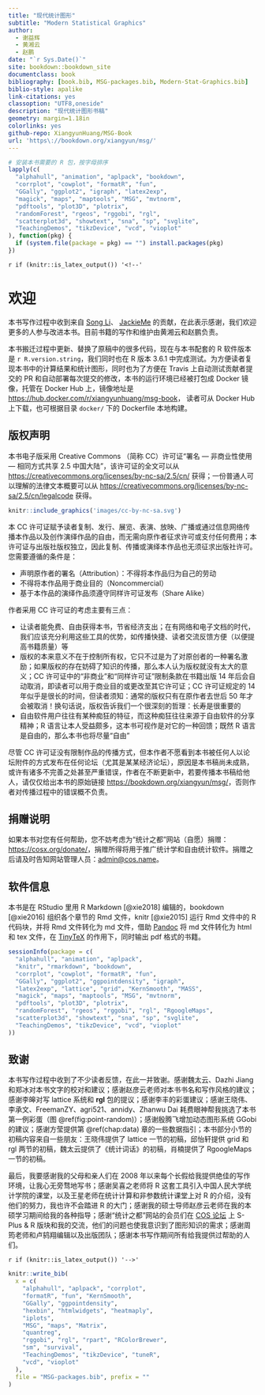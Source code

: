 ```yaml
--- 
title: "现代统计图形"
subtitle: "Modern Statistical Graphics"
author: 
  - 谢益辉
  - 黄湘云
  - 赵鹏
date: "`r Sys.Date()`"
site: bookdown::bookdown_site
documentclass: book
bibliography: [book.bib, MSG-packages.bib, Modern-Stat-Graphics.bib]
biblio-style: apalike
link-citations: yes
classoption: "UTF8,oneside"
description: "现代统计图形书稿"
geometry: margin=1.18in
colorlinks: yes
github-repo: XiangyunHuang/MSG-Book
url: 'https\://bookdown.org/xiangyun/msg/'
---
```


```r
# 安装本书需要的 R 包，按字母排序
lapply(c(
  "alphahull", "animation", "aplpack", "bookdown",
  "corrplot", "cowplot", "formatR", "fun",
  "GGally", "ggplot2", "igraph", "latex2exp",
  "magick", "maps", "maptools", "MSG", "mvtnorm",
  "pdftools", "plot3D", "plotrix",
  "randomForest", "rgeos", "rggobi", "rgl",
  "scatterplot3d", "showtext", "sna", "sp", "svglite",
  "TeachingDemos", "tikzDevice", "vcd", "vioplot"
), function(pkg) {
  if (system.file(package = pkg) == "") install.packages(pkg)
})
```

`r if (knitr::is_latex_output()) '<!--'` 

# 欢迎 {#welcome .unnumbered}

本书写作过程中收到来自 [Song Li](https://github.com/boltomli)、 [JackieMe](https://github.com/JackieMium) 的贡献，在此表示感谢，我们欢迎更多的人参与改进本书。目前书籍的写作和维护由黄湘云和赵鹏负责。

本书搬迁过程中更新、替换了原稿中的很多代码，现在与本书配套的 R 软件版本是 `r R.version.string`，我们同时也在 R 版本 3.6.1 中完成测试。为方便读者复现本书中的计算结果和统计图形，同时也为了方便在 Travis 上自动测试贡献者提交的 PR 和自动部署每次提交的修改，本书的运行环境已经被打包成 Docker 镜像，托管在 Docker Hub 上，镜像地址是 <https://hub.docker.com/r/xiangyunhuang/msg-book>， 读者可从 Docker Hub 上下载，也可根据目录 `docker/` 下的 Dockerfile 本地构建。


## 版权声明 {#copyright .unnumbered}

本书电子版采用 Creative Commons （简称 CC）许可证“署名 --- 非商业性使用 --- 相同方式共享 2.5 中国大陆”，该许可证的全文可以从 <https://creativecommons.org/licenses/by-nc-sa/2.5/cn/> 获得；一份普通人可以理解的法律文本概要可以从 <https://creativecommons.org/licenses/by-nc-sa/2.5/cn/legalcode> 获得。

```r
knitr::include_graphics('images/cc-by-nc-sa.svg')
```

本 CC 许可证赋予读者复制、发行、展览、表演、放映、广播或通过信息网络传播本作品以及创作演绎作品的自由，而无需向原作者征求许可或支付任何费用；本许可证与出版社版权独立，因此复制、传播或演绎本作品也无须征求出版社许可。您需要遵循的条件是：

- 声明原作者的署名（Attribution）：不得将本作品归为自己的劳动
- 不得将本作品用于商业目的（Noncommercial）
- 基于本作品的演绎作品须遵守同样许可证发布（Share Alike）

作者采用 CC 许可证的考虑主要有三点：

- 让读者能免费、自由获得本书，节省经济支出；在有网络和电子文档的时代，我们应该充分利用这些工具的优势，如传播快捷、读者交流反馈方便（以便提高书籍质量）等
- 版权的本来意义不在于控制所有权，它只不过是为了对原创者的一种署名激励；如果版权的存在妨碍了知识的传播，那么本人认为版权就没有太大的意义；CC 许可证中的“非商业”和“同样许可证”限制条款在书籍出版 14 年后会自动取消，即读者可以用于商业目的或更改至其它许可证；CC 许可证规定的 14 年似乎是很长的时间，但读者须知：通常的版权只有在原作者去世后 50 年才会被取消！换句话说，版权告诉我们一个很深刻的哲理：长寿是很重要的
- 自由软件用户往往有某种痴狂的特征，而这种痴狂往往来源于自由软件的分享精神；R 语言让本人受益颇多，这本书可视作是对它的一种回馈；既然 R 语言是自由的，那么本书也将尽量“自由”

尽管 CC 许可证没有限制作品的传播方式，但本作者不愿看到本书被任何人以论坛附件的方式发布在任何论坛（尤其是某某经济论坛），原因是本书稿尚未成熟，或许有诸多不完善之处甚至严重错误，作者在不断更新中，若要传播本书稿给他人，请仅仅给出本书的原始链接 <https://bookdown.org/xiangyun/msg/>，否则作者对传播过程中的错误概不负责。


## 捐赠说明 {#donate .unnumbered}

如果本书对您有任何帮助，您不妨考虑为“统计之都”网站（自愿）捐赠：<https://cosx.org/donate/>，捐赠所得将用于推广统计学和自由统计软件。捐赠之后请及时告知网站管理人员：[admin@cos.name](mailto:admin@cos.name)。

## 软件信息 {#rsession .unnumbered}

本书是在 RStudio 里用 R Markdown [@xie2018] 编辑的，bookdown [@xie2016] 组织各个章节的 Rmd 文件，knitr [@xie2015] 运行 Rmd 文件中的 R 代码块，并将 Rmd 文件转化为 md 文件，借助 [Pandoc](https://pandoc.org/) 将 md 文件转化为 html 和 tex 文件，在 [TinyTeX](https://yihui.name/tinytex/) 的作用下，同时输出 pdf 格式的书籍。

```r
sessionInfo(package = c(
  "alphahull", "animation", "aplpack", 
  "knitr", "rmarkdown", "bookdown",
  "corrplot", "cowplot", "formatR", "fun",
  "GGally", "ggplot2", "ggpointdensity", "igraph", 
  "latex2exp", "lattice", "grid", "KernSmooth", "MASS",
  "magick", "maps", "maptools", "MSG", "mvtnorm",
  "pdftools", "plot3D", "plotrix",
  "randomForest", "rgeos", "rggobi", "rgl", "RgoogleMaps",
  "scatterplot3d", "showtext", "sna", "sp", "svglite",
  "TeachingDemos", "tikzDevice", "vcd", "vioplot"
))
```


## 致谢 {#acknowledgement .unnumbered}

本书写作过程中收到了不少读者反馈，在此一并致谢。感谢魏太云、Dazhi Jiang 和郑冰对本书文字的校对和建议；感谢赵彦云老师对本书书名和写作风格的建议；感谢李皞对写 lattice 系统和 **rgl** 包的提议；感谢李丰的彩蛋建议；感谢王晓伟、李承文、FreemanZY、agri521、annidy、Zhanwu Dai 耗费眼神帮我挑选了本书第一例彩蛋（图 \@ref(fig:point-random)）；感谢殷腾飞增加动态图形系统 GGobi 的建议；感谢方莹提供第 \@ref(chap:data) 章的一些数据指引；本书部分小节的初稿内容来自一些朋友：王晓伟提供了 lattice 一节的初稿，邱怡轩提供 grid 和 rgl 两节的初稿，魏太云提供了《统计词话》的初稿，肖楠提供了 RgoogleMaps 一节的初稿。

最后，我要感谢我的父母和亲人们在 2008 年以来每个长假给我提供绝佳的写作环境，让我心无旁骛地写书；感谢吴喜之老师将 R 这套工具引入中国人民大学统计学院的课堂，以及王星老师在统计计算和非参数统计课堂上对 R 的介绍，没有他们的努力，我也许不会踏进 R 的大门；感谢我的硕士导师赵彦云老师在我的本硕学习期间给我的各种指导；感谢“统计之都”网站的会员们在 [COS 论坛](https://d.cosx.org/) 上 S-Plus
\& R 版块和我的交流，他们的问题也使我意识到了图形知识的需求；感谢周筠老师和卢鸫翔编辑以及出版团队；感谢本书写作期间所有给我提供过帮助的人们。

`r if (knitr::is_latex_output()) '-->'`

```r
knitr::write_bib(
  x = c(
    "alphahull", "aplpack", "corrplot",
    "formatR", "fun", "KernSmooth",
    "GGally", "ggpointdensity",
    "hexbin", "htmlwidgets", "heatmaply",
    "iplots",
    "MSG", "maps", "Matrix",
    "quantreg",
    "rggobi", "rgl", "rpart", "RColorBrewer",
    "sm", "survival", 
    "TeachingDemos", "tikzDevice", "tuneR",
    "vcd", "vioplot"
  ),
  file = "MSG-packages.bib", prefix = ""
)
```
